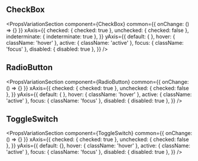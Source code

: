 

<Meta title='Buttons|Overview' />

## CheckBox

<PropsVariationSection
  component={CheckBox}
  common={{ onChange: () => {} }}
  xAxis={{
    checked: { checked: true },
    unchecked: { checked: false },
    indeterminate: { indeterminate: true },
  }}
  yAxis={{
    default: { },
    hover: { className: 'hover' },
    active: { className: 'active' },
    focus: { className: 'focus' },
    disabled: { disabled: true },
  }}
/>

## RadioButton

<PropsVariationSection
  component={RadioButton}
  common={{ onChange: () => {} }}
  xAxis={{
    checked: { checked: true },
    unchecked: { checked: false },
  }}
  yAxis={{
    default: { },
    hover: { className: 'hover' },
    active: { className: 'active' },
    focus: { className: 'focus' },
    disabled: { disabled: true },
  }}
/>

## ToggleSwitch

<PropsVariationSection
  component={ToggleSwitch}
  common={{ onChange: () => {} }}
  xAxis={{
    checked: { checked: true },
    unchecked: { checked: false },
  }}
  yAxis={{
    default: {},
    hover: { className: 'hover' },
    active: { className: 'active' },
    focus: { className: 'focus' },
    disabled: { disabled: true },
  }}
/>
